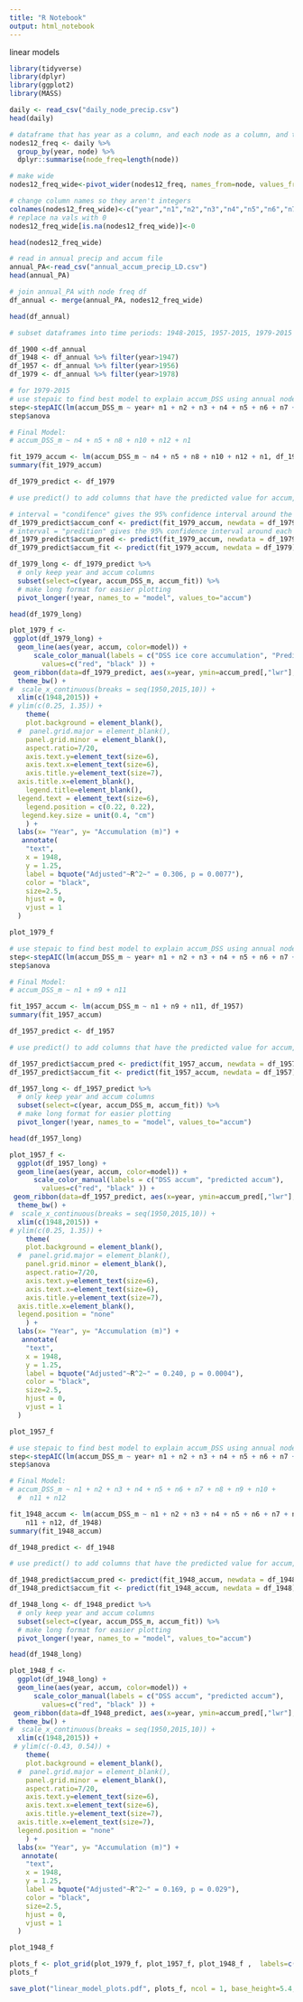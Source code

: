 ```yaml
---
title: "R Notebook"
output: html_notebook
---
```


linear models

```r

library(tidyverse)
library(dplyr)
library(ggplot2)
library(MASS)

```

```r
daily <- read_csv("daily_node_precip.csv")
head(daily)
```

```r
# dataframe that has year as a column, and each node as a column, and the frequency of each node as the data
nodes12_freq <- daily %>%
  group_by(year, node) %>%
  dplyr::summarise(node_freq=length(node))

# make wide
nodes12_freq_wide<-pivot_wider(nodes12_freq, names_from=node, values_from=node_freq) 

# change column names so they aren't integers
colnames(nodes12_freq_wide)<-c("year","n1","n2","n3","n4","n5","n6","n7","n8","n9","n10","n11","n12")
# replace na vals with 0
nodes12_freq_wide[is.na(nodes12_freq_wide)]<-0

head(nodes12_freq_wide)
```



```r
# read in annual precip and accum file
annual_PA<-read_csv("annual_accum_precip_LD.csv")
head(annual_PA)
```


```r
# join annual_PA with node freq df
df_annual <- merge(annual_PA, nodes12_freq_wide)

head(df_annual)
```

```r
# subset dataframes into time periods: 1948-2015, 1957-2015, 1979-2015

df_1900 <-df_annual
df_1948 <- df_annual %>% filter(year>1947)
df_1957 <- df_annual %>% filter(year>1956)
df_1979 <- df_annual %>% filter(year>1978)


```



```r

# for 1979-2015
# use stepaic to find best model to explain accum_DSS using annual node frequencies
step<-stepAIC(lm(accum_DSS_m ~ year+ n1 + n2 + n3 + n4 + n5 + n6 + n7 + n8 + n9 + n10 + n11 + n12, data=df_1979), direction="both")
step$anova
```

```r
# Final Model:
# accum_DSS_m ~ n4 + n5 + n8 + n10 + n12 + n1

fit_1979_accum <- lm(accum_DSS_m ~ n4 + n5 + n8 + n10 + n12 + n1, df_1979)
summary(fit_1979_accum)
```



```r
df_1979_predict <- df_1979

# use predict() to add columns that have the predicted value for accum, and the confidence interval

# interval = "condifence" gives the 95% confidence interval around the mean
df_1979_predict$accum_conf <- predict(fit_1979_accum, newdata = df_1979, interval = 'confidence')
# interval = "predition" gives the 95% confidence interval around each point
df_1979_predict$accum_pred <- predict(fit_1979_accum, newdata = df_1979, interval = 'prediction')
df_1979_predict$accum_fit <- predict(fit_1979_accum, newdata = df_1979)


```

```r



df_1979_long <- df_1979_predict %>% 
  # only keep year and accum columns
  subset(select=c(year, accum_DSS_m, accum_fit)) %>% 
  # make long format for easier plotting
  pivot_longer(!year, names_to = "model", values_to="accum")

head(df_1979_long)
```

```r

plot_1979_f <-
 ggplot(df_1979_long) +
  geom_line(aes(year, accum, color=model)) + 
      scale_color_manual(labels = c("DSS ice core accumulation", "Predicted DSS ice core accum."),
        values=c("red", "black" )) +
 geom_ribbon(data=df_1979_predict, aes(x=year, ymin=accum_pred[,"lwr"], ymax=accum_pred[,"upr"]), alpha=0.1 ) +
  theme_bw() +
#  scale_x_continuous(breaks = seq(1950,2015,10)) +
  xlim(c(1948,2015)) +
# ylim(c(0.25, 1.35)) +
    theme(
    plot.background = element_blank(),
  #  panel.grid.major = element_blank(),
    panel.grid.minor = element_blank(),
    aspect.ratio=7/20,
    axis.text.y=element_text(size=6),
    axis.text.x=element_text(size=6),
    axis.title.y=element_text(size=7),
  axis.title.x=element_blank(),
    legend.title=element_blank(),
  legend.text = element_text(size=6), 
    legend.position = c(0.22, 0.22),
   legend.key.size = unit(0.4, "cm")
    ) +
  labs(x= "Year", y= "Accumulation (m)") +
   annotate(
    "text",
    x = 1948,
    y = 1.25,
    label = bquote("Adjusted"~R^2~" = 0.306, p = 0.0077"),
    color = "black",
    size=2.5,
    hjust = 0,
    vjust = 1
  )

plot_1979_f

```





```r
# use stepaic to find best model to explain accum_DSS using annual node frequencies
step<-stepAIC(lm(accum_DSS_m ~ year+ n1 + n2 + n3 + n4 + n5 + n6 + n7 + n8 + n9 + n10 + n11 + n12, data=df_1957), direction="both")
step$anova
```

```r
# Final Model:
# accum_DSS_m ~ n1 + n9 + n11

fit_1957_accum <- lm(accum_DSS_m ~ n1 + n9 + n11, df_1957)
summary(fit_1957_accum)
```




```r
df_1957_predict <- df_1957

# use predict() to add columns that have the predicted value for accum, and the confidence interval

df_1957_predict$accum_pred <- predict(fit_1957_accum, newdata = df_1957, interval = 'prediction')
df_1957_predict$accum_fit <- predict(fit_1957_accum, newdata = df_1957)


```

```r

df_1957_long <- df_1957_predict %>% 
  # only keep year and accum columns
  subset(select=c(year, accum_DSS_m, accum_fit)) %>% 
  # make long format for easier plotting
  pivot_longer(!year, names_to = "model", values_to="accum")

head(df_1957_long)
```

```r

plot_1957_f <-
  ggplot(df_1957_long) +
  geom_line(aes(year, accum, color=model)) + 
      scale_color_manual(labels = c("DSS accum", "predicted accum"),
        values=c("red", "black" )) +
 geom_ribbon(data=df_1957_predict, aes(x=year, ymin=accum_pred[,"lwr"], ymax=accum_pred[,"upr"]), alpha=0.1 ) +
  theme_bw() +
#  scale_x_continuous(breaks = seq(1950,2015,10)) +
  xlim(c(1948,2015)) +
# ylim(c(0.25, 1.35)) +
    theme(
    plot.background = element_blank(),
  #  panel.grid.major = element_blank(),
    panel.grid.minor = element_blank(),
    aspect.ratio=7/20,
    axis.text.y=element_text(size=6),
    axis.text.x=element_text(size=6),
    axis.title.y=element_text(size=7),
  axis.title.x=element_blank(),
  legend.position = "none"
    ) +
  labs(x= "Year", y= "Accumulation (m)") +
   annotate(
    "text",
    x = 1948,
    y = 1.25,
    label = bquote("Adjusted"~R^2~" = 0.240, p = 0.0004"),
    color = "black",
    size=2.5,
    hjust = 0,
    vjust = 1
  )

plot_1957_f
```


```r
# use stepaic to find best model to explain accum_DSS using annual node frequencies
step<-stepAIC(lm(accum_DSS_m ~ year+ n1 + n2 + n3 + n4 + n5 + n6 + n7 + n8 + n9 + n10 + n11 + n12, data=df_1948), direction="both")
step$anova
```

```r
# Final Model:
# accum_DSS_m ~ n1 + n2 + n3 + n4 + n5 + n6 + n7 + n8 + n9 + n10 + 
  #  n11 + n12

fit_1948_accum <- lm(accum_DSS_m ~ n1 + n2 + n3 + n4 + n5 + n6 + n7 + n8 + n9 + n10 + 
    n11 + n12, df_1948)
summary(fit_1948_accum)
```



```r
df_1948_predict <- df_1948

# use predict() to add columns that have the predicted value for accum, and the confidence interval

df_1948_predict$accum_pred <- predict(fit_1948_accum, newdata = df_1948, interval = 'prediction')
df_1948_predict$accum_fit <- predict(fit_1948_accum, newdata = df_1948)

```

```r

df_1948_long <- df_1948_predict %>% 
  # only keep year and accum columns
  subset(select=c(year, accum_DSS_m, accum_fit)) %>% 
  # make long format for easier plotting
  pivot_longer(!year, names_to = "model", values_to="accum")

head(df_1948_long)
```

```r

plot_1948_f <-
  ggplot(df_1948_long) +
  geom_line(aes(year, accum, color=model)) + 
      scale_color_manual(labels = c("DSS accum", "predicted accum"),
        values=c("red", "black" )) +
 geom_ribbon(data=df_1948_predict, aes(x=year, ymin=accum_pred[,"lwr"], ymax=accum_pred[,"upr"]), alpha=0.1 ) +
  theme_bw() +
#  scale_x_continuous(breaks = seq(1950,2015,10)) +
  xlim(c(1948,2015)) +
 # ylim(c(-0.43, 0.54)) +
    theme(
    plot.background = element_blank(),
  #  panel.grid.major = element_blank(),
    panel.grid.minor = element_blank(),
    aspect.ratio=7/20,
    axis.text.y=element_text(size=6),
    axis.text.x=element_text(size=6),
    axis.title.y=element_text(size=7),
  axis.title.x=element_text(size=7),
  legend.position = "none"
    ) +
  labs(x= "Year", y= "Accumulation (m)") +
   annotate(
    "text",
    x = 1948,
    y = 1.25,
    label = bquote("Adjusted"~R^2~" = 0.169, p = 0.029"),
    color = "black",
    size=2.5,
    hjust = 0,
    vjust = 1
  )

plot_1948_f
```
```r
plots_f <- plot_grid(plot_1979_f, plot_1957_f, plot_1948_f ,  labels=c("(a)", "(b)", "(c)"), ncol = 1, nrow = 3, align = "hv", axis= "rl", label_size = 10, label_fontface = "plain")
plots_f
```
```r
save_plot("linear_model_plots.pdf", plots_f, ncol = 1, base_height=5.4, base_width =4.9)
```





